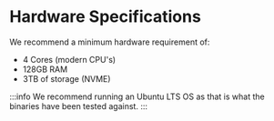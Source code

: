 # Hardware Specifications

We recommend a minimum hardware requirement of:

* 4 Cores (modern CPU's)
* 128GB RAM
* 3TB of storage (NVME)

:::info
We recommend running an Ubuntu LTS OS as that is what the binaries have been tested against.
:::